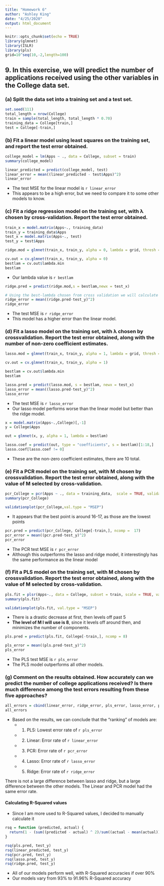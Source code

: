 ```yaml
---
title: "Homework 6"
author: "Ashley King"
date: "4/25/2020"
output: html_document
---
```


```r
knitr::opts_chunk$set(echo = TRUE)
library(glmnet)
library(ISLR)
library(pls)
grid=10^seq(10,-2,length=100)
```


## 9. In this exercise, we will predict the number of applications received using the other variables in the College data set.

### (a) Split the data set into a training set and a test set.

```r
set.seed(111)
total_length = nrow(College)
train = sample(total_length, total_length * 0.70)
training_data = College[train,]
test = College[-train,]
```


### (b) Fit a linear model using least squares on the training set, and report the test error obtained.

```r
college_model = lm(Apps ~ ., data = College, subset = train)
summary(college_model)
```

```r
linear_predicted = predict(college_model, test)
linear_error = mean((linear_predicted - test$Apps)^2)
linear_error
```

+ The test MSE for the linear model is `r linear_error`
+ This appears to be a high error, but we need to compare it to some other models to know.

### (c) Fit a ridge regression model on the training set, with λ chosen by cross-validation. Report the test error obtained.

```r
train_x = model.matrix(Apps~., training_data)
train_y = training_data$Apps
test_x = model.matrix(Apps~., test)
test_y = test$Apps

ridge.mod = glmnet(train_x, train_y, alpha = 0, lambda = grid, thresh = 1e-12)
```

```r
cv.out = cv.glmnet(train_x, train_y, alpha = 0)
bestlam = cv.out$lambda.min
bestlam
```

+ Our lambda value is `r bestlam`

```r
ridge.pred = predict(ridge.mod,s = bestlam,newx = test_x)

# Using the best-lambda chosen from cross validation we will calculate the test MSE for the test data.
ridge_error = mean((ridge.pred-test_y)^2)
ridge_error
```

+ The test MSE is `r ridge_error`
+ This model has a higher error than the linear model.

### (d) Fit a lasso model on the training set, with λ chosen by crossvalidation. Report the test error obtained, along with the number of non-zero coefficient estimates.

```r
lasso.mod = glmnet(train_x, train_y, alpha = 1, lambda = grid, thresh = 1e-12)

cv.out = cv.glmnet(train_x, train_y, alpha = 1)

bestlam = cv.out$lambda.min
bestlam
```

```r
lasso.pred = predict(lasso.mod, s = bestlam, newx = test_x)
lasso_error = mean((lasso.pred-test_y)^2)
lasso_error
```

+ The test MSE is `r lasso_error`
+ Our lasso model performs worse than the linear model but better than the ridge model.

```r
x = model.matrix(Apps~.,College)[,-1]
y = College$Apps

out = glmnet(x, y, alpha = 1, lambda = bestlam)

lasso.coef = predict(out, type = "coefficients", s = bestlam)[1:18,]
lasso.coef[lasso.coef != 0]
```

+ These are the non-zero coefficient estimates, there are 10 total.

### (e) Fit a PCR model on the training set, with M chosen by crossvalidation. Report the test error obtained, along with the value of M selected by cross-validation.

```r
pcr_College = pcr(Apps ~ ., data = training_data,  scale = TRUE, validation = "CV")
summary(pcr_College)
```

```r
validationplot(pcr_College,val.type = "MSEP")
```

+ It appears that the best point is around 16-17, as those are the lowest points

```r
pcr.pred = predict(pcr_College, College[-train,], ncomp =  17)
pcr_error = mean((pcr.pred-test_y)^2) 
pcr_error
```

+ The PCR test MSE is `r pcr_error`
+ Although this outperforms the lasso and ridge model, it interestingly has the same performance as the linear model

### (f) Fit a PLS model on the training set, with M chosen by crossvalidation. Report the test error obtained, along with the value of M selected by cross-validation.

```r
pls.fit = plsr(Apps~., data = College, subset = train, scale = TRUE, validation = "CV")
summary(pls.fit)
```

```r
validationplot(pls.fit, val.type = "MSEP")
```

+ There is a drastic decrease at first, then levels off past 5
+ **The level of M I will use is 8**, since it levels off around then, and minimizes the number of components.

```r
pls.pred = predict(pls.fit, College[-train,], ncomp = 8)

pls_error = mean((pls.pred-test_y)^2)
pls_error
```

+ The PLS test MSE is `r pls_error`
+ The PLS model outperforms all other models.

### (g) Comment on the results obtained. How accurately can we predict the number of college applications received? Is there much difference among the test errors resulting from these five approaches?


```r
all_errors = cbind(linear_error, ridge_error, pls_error, lasso_error, pcr_error)
all_errors
```

+ Based on the results, we can conclude that the "ranking" of models are: 
    + 1. PLS: Lowest error rate of `r pls_error`
    + 2. Linear: Error rate of `r linear_error`
    + 3. PCR: Error rate of `r pcr_error`
    + 4. Lasso: Error rate of `r lasso_error`
    + 5. Ridge: Error rate of `r ridge_error`

There is not a large difference between lasso and ridge, but a large difference between the other models. The Linear and PCR model had the same error rate.

#### Calculating R-Squared values

+ Since I am more used to R-Squared values, I decided to manually calculate it


```r
rsq = function (predicted, actual) {
  return(1 - (sum((predicted - actual) ^ 2)/sum((actual - mean(actual)) ^ 2) ))
}

rsq(pls.pred, test_y)
rsq(linear_predicted, test_y)
rsq(pcr.pred, test_y)
rsq(lasso.pred, test_y)
rsq(ridge.pred, test_y)
```

+ All of our models perform well, with R-Squared accuracies if over 90%
+ Our models vary from 93% to 91.96% R-Squared accuracy